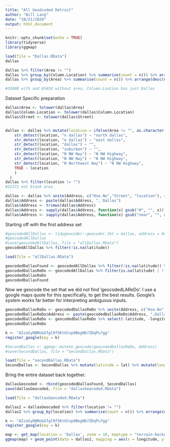```yaml
---
title: "All Geodcoded Detroit"
author: "Bill Lang"
date: "10/21/2020"
output: html_document
---
```


```r
knitr::opts_chunk$set(echo = TRUE)
library(tidyverse)
library(ggmap)
```

```r
load(file = "Dallas.RData")
dallas

dallas %>% filter(Area != "")
dallas %>% group_by(Column.Location) %>% summarise(count = n()) %>% arrange(desc(count))
dallas %>% group_by(Area) %>% summarise(count = n()) %>% arrange(desc(count))

#35000 with and 65459 without area, Column.Loation has just Dallas
```


Dataset Specific preparation

```r
dallas$Area <- tolower(dallas$Area)
dallas$Column.Location <- tolower(dallas$Column.Location)
dallas$Street <- tolower(dallas$Street)


dallas <- dallas %>% mutate(location = ifelse(Area != "", as.character(Area), as.character(Column.Location))) %>%   mutate(location = case_when(
    str_detect(location, "n dallas") ~ "north dallas",
    str_detect(location, "e dallas") ~ "east dallas",
    str_detect(location, "dallas") ~ "",
    str_detect(location, "suburban") ~ "",
    str_detect(location, "N NW Hwy") ~ "N NW Highway",
    str_detect(location, "N NW Hwy") ~ "N NW Highway",
    str_detect(location, "N Northwest Hwy") ~ "N NW Highway",
    TRUE ~ location
    )
  )
dallas %>% filter(location != "")
#52371 not blank area

dallas <- dallas %>% unite(Address, c("Hse.No","Street", "location"), sep = " ",remove = FALSE)
dallas$Address <- paste(dallas$Address, ", Dallas")
dallas$Address <- trimws(dallas$Address)
dallas$Address <- sapply(dallas$Address, function(x) gsub("#", "", x))
dallas$Address <- sapply(dallas$Address, function(x) gsub("near", "", x))

```


Starting off with the first address set

```r
#geocodedAllDallas <- tidygeocoder::geocode(.tbl = dallas, address = Address, method = "osm", lat = latitude, long = longitude)
#geocodedAllDallas
#save(geocodedAllDallas, file = "allDallas.RData")
geocodedAllDallas %>% filter(!is.na(latitude))
```

```r
load(file = "allDallas.RData")
```

```r
geocodedDallasFound <- geocodedAllDallas %>% filter(!is.na(latitude)) %>% filter( ((latitude > 32 & latitude < 34) & (longitude > -98 & longitude < -96)) )
geocodedDallasReDo <- geocodedAllDallas %>% filter(is.na(latitude) | !((latitude > 32 & latitude < 34) & (longitude > -98 & longitude < -96)) )
geocodedDallasReDo
geocodedDallasFound 
```

Now we geocode the set that we did not find 'geocodedLAReDo'. I use a google maps quote for this specifically, to get the best results. Google's system works far better for interpreting ambiguous inputs.

```r
geocodedDallasReDo <- geocodedDallasReDo %>% unite(Address, c("Hse.No","Street"), sep = " ",remove = FALSE)
geocodedDallasReDo$Address <- paste(geocodedDallasReDo$Address, ",Dallas, Texas") 
geocodedDallasReDo <- geocodedDallasReDo %>% select(-latitude, -longitude)
geocodedDallasReDo
```

```r
k <- "AIzaSyDNMoGGfgl9f5KtGCnp9BegNb7ZDqPu7gg"
register_google(key = k)
```

```r
#SecondDallas <- ggmap::mutate_geocode(geocodedDallasReDo, Address)
#save(SecondDallas, file = "SecondDallas.RData")
```


```r
load(file = "secondDallas.RData")
SecondDallas <- SecondDallas %>% mutate(latitude = lat) %>% mutate(longitude = lon) %>% select(-lat,-lon)

```

Bring the entire dataset back together.

```r
dallasGeocoded <- rbind(geocodedDallasFound, SecondDallas)
save(dallasGeocoded, file = "dallasGeocoded.RData")
```


```r
load(file = "dallasGeocoded.RData")

dallas2 = dallasGeocoded %>% filter(location != "")
dallas2 %>% group_by(location) %>% summarise(count = n()) %>% arrange(desc(count))
```

```r
k <- "AIzaSyDNMoGGfgl9f5KtGCnp9BegNb7ZDqPu7gg"
register_google(key = k)
```



```r
map <- get_map(location = 'Dallas', zoom = 10, maptype = "terrain-background", source = 'google', color = 'color')
ggmap(map) + geom_point(data = dallas2, mapping = aes(x = longitude, y = latitude, color = factor(location)), size = 0.1) + theme(legend.position = "none")

```

